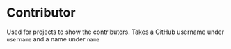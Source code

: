 


<Meta title="Design-System/Portfolio/Contributor" component={Contributor} />

# Contributor

Used for projects to show the contributors. Takes a GitHub username under `username` and a name under `name`

<Canvas>
  <Story
    name="Default"
    args={{ username: "samrobbins85", name: "Sam Robbins" }}
  />
</Canvas>

<ArgsTable of={Contributor} story="Default" />
